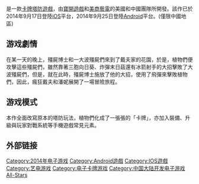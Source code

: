 {{unreferenced|time=2016-08-12T23:31:46+00:00}}

{{noteTA
| G1=Games
}}
{{Infobox video game
| title = 植物大戰殭屍：全明星
| english = Plants vs. Zombies: All-Stars
| developer = [[寶開遊戲|寶開遊戲]]、[[艺电|艺电]]
| publisher = 艺电
| composer=
| series = 植物大戰殭屍系列
| released='''iOS'''{{Vgrelease|CN|2014年9月17日}}'''Android'''{{Vgrelease|CN|2014年9月25日}}
| genre= [[交換卡片遊戲|卡牌]]、[[塔防|塔防]]
| modes= [[单人电子游戏|单人]]
| platforms= [[iOS|iOS]]、[[Android|Android]]
}}

{{vgname|植物大戰殭屍：全明星|en=Plants vs. Zombies: All-Stars}}是一款[[交換卡片遊戲|卡牌]][[塔防遊戲|塔防遊戲]]，由[[寶開遊戲|寶開遊戲]]和[[美商藝電|美商藝電]]的美國和中國團隊所開發。該作已於2014年9月17日登陸[[iOS|iOS]]平台，2014年9月25日登陸[[Android|Android]]平台。(僅限中國地區)

== 游戏劇情 ==

在某一天的晚上，殭屍博士和一大波殭屍們來到了戴夫家的花園，於是，植物們便攻擊這些殭屍們，雖然靠著三胞向日葵、炸彈末日菇還有冰箭射手的大招擊敗了大波殭屍們，但是，就在此時，殭屍博士施放了他的大招，使用了飛彈來擊敗植物們，因此，瘋狂戴夫和潘妮展開了一場冒險旅程。

== 游戏模式 ==

本作全面改寫原本的塔防玩法，植物們化成了一張張的「卡牌」，亦加入裝備、升級與玩家對戰系統等手機遊戲常見元素。

== 外部链接 ==
{{植物大战僵尸}}

{{DEFAULTSORT:Plants Vs. Zombies, All-Stars}}
[[Category:2014年电子游戏|Category:2014年电子游戏]]
[[Category:Android遊戲|Category:Android遊戲]]
[[Category:IOS遊戲|Category:IOS遊戲]]
[[Category:艺电游戏|Category:艺电游戏]]
[[Category:电子卡牌游戏|Category:电子卡牌游戏]]
[[Category:中国大陆开发电子游戏|Category:中国大陆开发电子游戏]]
[[Category:植物大战僵尸系列|All-Stars]]

{{ElectronicArts-stub}}
{{strategy-videogame-stub}}